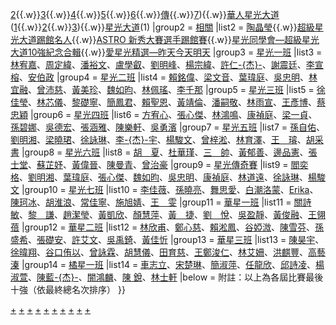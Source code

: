 {{Navbox
|name = 星光幫<!-- 有人將星光幫稱為星光一班，以是區別星光二班。但此稱謂只用於星光大道節目中，外界仍然只用星光幫的稱號。 -->
|title = 星光幫
| bodyclass = hlist
| state = {{{state|autocollapse}}}
|group1 = 屆數
|list1 = [[超級星光大道]]([[超級星光大道 (第一屆)|1]]{{.w}}[[超級星光大道 (第二屆)|2]]{{.w}}[[超級星光大道 (第三屆)|3]]{{.w}}[[超級星光大道 (第四屆)|4]]{{.w}}[[超級星光大道 (第五屆)|5]]{{.w}}[[超級星光大道 (第六屆)|6]]{{.w}}[[超級星光大道 星光傳奇賽|傳]]{{.w}}[[超級星光大道 (第七屆)|7]]){{.w}}[[華人星光大道]]([[華人星光大道1|1]]{{.w}}[[華人星光大道2|2]]{{.w}}[[華人星光大道3|3]]){{.w}}[[星光大道 (台灣節目)|星光大道]](1)
|group2 = [[:Category:超級星光大道|相關]]
|list2 = [[陶晶瑩]]{{.w}}[[:Category:超級星光大道踢館名人|超級星光大道踢館名人]]{{.w}}[[ASTRO 新秀大賽選手踢館賽]]{{.w}}[[星光同學會—超級星光大道10強紀念合輯]]{{.w}}[[愛星光精選—昨天今天明天]]
|group3 = [[:Category:星光幫|星光一班]]
|list3 = [[林宥嘉]]、[[周定緯]]、[[潘裕文]]、[[盧學叡]]、[[劉明峰]]、[[楊宗緯]]、[[許仁杰|許仁-{杰}-]]、[[謝震廷]]、[[李宣榕]]、[[安伯政]]
|group4 = [[:Category:星光二班|星光二班]]
|list4 = [[賴銘偉]]、[[梁文音]]、[[葉瑋庭]]、[[吳忠明]]、[[林宜融]]、[[曾沛慈]]、[[黃美珍]]、[[魏如昀]]、[[林佩瑤]]、[[李千那]]
|group5 = [[:Category:星光三班|星光三班]]
|list5 = [[徐佳瑩]]、[[林芯儀]]、[[黎礎寧]]、[[簡鳳君]]、[[賴聖恩]]、[[黃靖倫]]、[[潘嗣敬]]、[[林雨宣]]、[[王彥博]]、[[蔡忠穎]]
|group6 = [[:Category:星光四班|星光四班]]
|list6 = [[方宥心]]、[[張心傑]]、[[林鴻鳴]]、[[康禎庭]]、[[梁一貞]]、[[孫碧娜]]、[[吳德宏]]、[[張涵雅]]、[[陳樂軒]]、[[吳勇濱]]
|group7 = [[:Category:星光五班|星光五班]]
|list7 = [[孫自佑]]、[[劉明湘]]、[[梁曉珺]]、[[徐詠琳]]、[[李杰宇|李-{杰}-宇]]、[[楊駿文]]、[[曾梓淞]]、[[林育澤]]、[[王璿 (藝人)|王　璿]]、[[胡采書]]
|group8 = [[:Category:星光六班|星光六班]]
|list8 = [[胡夏|胡　夏]]、[[杜華瑾]]、[[三帥|三　帥]]、[[黃郁善]]、[[邊品憲]]、[[張士堂]]、[[蘇芷妤]]、[[黃偉晉]]、[[陳曼青]]、[[曾治豪]]
|group9 = [[星光傳奇賽]]
|list9 = [[閻奕格]]、[[劉明湘]]、[[葉瑋庭]]、[[張心傑]]、[[魏如昀]]、[[吳忠明]]、[[康禎庭]]、[[林道遠]]、[[徐詠琳]]、[[楊駿文]]
|group10 = [[:Category:星光七班|星光七班]]
|list10 = [[李佳薇 (歌手)|李佳薇]]、[[孫曉亮]]、[[舞思愛]]、[[白潮洛蒙]]、[[劉艾立|Erika]]、[[陳珂冰]]、[[胡淮浪]]、[[常佳寧]]、[[施旭婧]]、[[王雯 (歌手)|王　雯]] 
|group11 = [[華人星光大道1|華星一班]]
|list11 = [[關詩敏]]、[[黎謙|黎　謙]]、[[趙潔瑩]]、[[黃凱欣]]、[[顏慧萍]]、[[黃捷 (歌手)|黃　捷]]、[[劉悅|劉　悅]]、[[吳盈靜]]、[[黃俊融]]、[[王翎蓓]]
|group12 = [[華人星光大道2|華星二班]]
|list12 = [[林欣甫]]、[[鄭心慈]]、[[賴淞鳳]]、[[谷婭溦]]、[[陳雪芬]]、[[孫盛希]]、[[張礎安]]、[[許艾文]]、[[吳禹錡]]、[[黃佳忻]]
|group13 = [[華人星光大道3|華星三班]]
|list13 = [[陳昊宇]]、[[徐暐翔]]、[[谷口侑以]]、[[曾詠霖]]、[[胡慧儀]]、[[田育慈]]、[[王鄭浚仁]]、[[林艾姍]]、[[洪麒豐]]、[[高藝溱]]
|group14 = [[星光大道 (台灣節目)|橘星一班]]
|list14 = [[車志立]]、[[宋楚琳]]、[[簡淑萍]]、[[任龍欣]]、[[邱詩凌]]、[[楊淑萱]]、[[陳藍杰|陳藍-{杰}-]]、[[闇鴻麟]]、[[陳　銳]]、[[林士軒]]
|below = 附註：以上為各屆比賽最後十強（依最終總名次排序）
}}<noinclude>
{{collapsible option}}
[[Category:星光幫|+]]
[[Category:星光二班|+]]
[[Category:星光三班|+]]
[[Category:星光四班|+]]
[[Category:星光五班|+]]
[[Category:星光六班|+]]
[[Category:星光七班|+]]
[[Category:超級星光大道|+]]
[[Category:華人星光大道|+]]
[[Category:星光大道|+]]
{{Documentation}}
</noinclude>